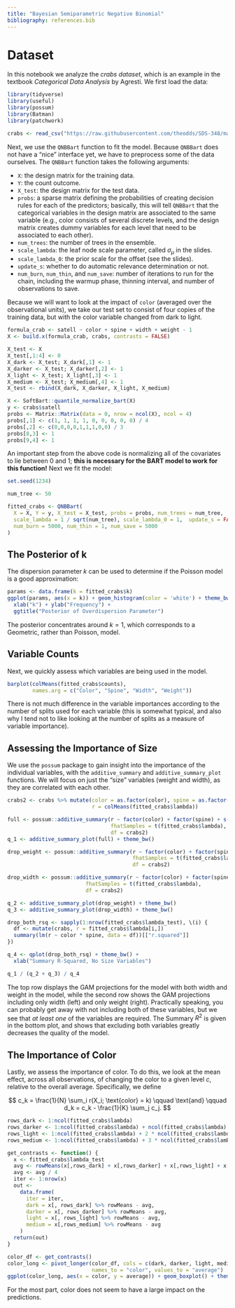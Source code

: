 ```yaml
---
title: "Bayesian Semiparametric Negative Binomial"
bibliography: references.bib
---
```


# Dataset

In this notebook we analyze the *crabs dataset*, which is an example in the textbook *Categorical Data Analysis* by Agresti. We first load the data:

```r
library(tidyverse)
library(useful)
library(possum)
library(Batman)
library(patchwork)

crabs <- read_csv("https://raw.githubusercontent.com/theodds/SDS-348/master/crabs.csv")
```

Next, we use the `QNBBart` function to fit the model. Because `QNBBart` does not have a "nice" interface yet, we have to preprocess some of the data ourselves. The `QNBBart` function takes the following arguments:

-   `X`: the design matrix for the training data.
-   `Y`: the count outcome.
-   `X_test`: the design matrix for the test data.
-   `probs`: a sparse matrix defining the probabilities of creating decision rules for each of the predictors; basically, this will tell `QNBBart` that the categorical variables in the design matrix are associated to the same variable (e.g., color consists of several discrete levels, and the design matrix creates dummy variables for each level that need to be associated to each other).
-   `num_trees`: the number of trees in the ensemble.
-   `scale_lambda`: the leaf node scale parameter, called $\sigma_\mu$ in the slides.
-   `scale_lambda_0`: the prior scale for the offset (see the slides).
-   `update_s`: whether to do automatic relevance determination or not.
-   `num_burn`, `num_thin`, and `num_save`: number of iterations to run for the chain, including the warmup phase, thinning interval, and number of observations to save.

Because we will want to look at the impact of `color` (averaged over the observational units), we take our test set to consist of four copies of the training data, but with the color variable changed from dark to light.

```r
formula_crab <- satell ~ color + spine + width + weight - 1
X <- build.x(formula_crab, crabs, contrasts = FALSE)

X_test <- X
X_test[,1:4] <- 0
X_dark <- X_test; X_dark[,1] <- 1
X_darker <- X_test; X_darker[,2] <- 1
X_light <- X_test; X_light[,3] <- 1
X_medium <- X_test; X_medium[,4] <- 1
X_test <- rbind(X_dark, X_darker, X_light, X_medium)

X <- SoftBart::quantile_normalize_bart(X)
y <- crabs$satell
probs <- Matrix::Matrix(data = 0, nrow = ncol(X), ncol = 4)
probs[,1] <- c(1, 1, 1, 1, 0, 0, 0, 0, 0) / 4
probs[,2] <- c(0,0,0,0,1,1,1,0,0) / 3
probs[8,3] <- 1
probs[9,4] <- 1
```

An important step from the above code is normalizing all of the covariates to lie between 0 and 1; **this is necessary for the BART model to work for this function!** Next we fit the model:

```r
set.seed(1234)

num_tree <- 50

fitted_crabs <- QNBBart(
  X = X, Y = y, X_test = X_test, probs = probs, num_trees = num_tree,
  scale_lambda = 1 / sqrt(num_tree), scale_lambda_0 = 1,  update_s = FALSE,
  num_burn = 5000, num_thin = 1, num_save = 5000
)
```

## The Posterior of k

The dispersion parameter $k$ can be used to determine if the Poisson model is a good approximation:

```r
params <- data.frame(k = fitted_crabs$k)
ggplot(params, aes(x = k)) + geom_histogram(color = 'white') + theme_bw() +
  xlab("k") + ylab("Frequency") +
  ggtitle("Posterior of Overdispersion Parameter")
```

The posterior concentrates around $k = 1$, which corresponds to a Geometric, rather than Poisson, model.

## Variable Counts

Next, we quickly assess which variables are being used in the model.

```r
barplot(colMeans(fitted_crabs$counts),
        names.arg = c("Color", "Spine", "Width", "Weight"))
```

There is not much difference in the variable importances according to the number of splits used for each variable (this is somewhat typical, and also why I tend not to like looking at the number of splits as a measure of variable importance).

## Assessing the Importance of Size

We use the `possum` package to gain insight into the importance of the individual variables, with the `additive_summary` and `additive_summary_plot` functions. We will focus on just the "size" variables (weight and width), as they are correlated with each other.

```r
crabs2 <- crabs %>% mutate(color = as.factor(color), spine = as.factor(spine),
                           r = colMeans(fitted_crabs$lambda))

full <- possum::additive_summary(r ~ factor(color) + factor(spine) + s(width) + s(weight),
                                 fhatSamples = t(fitted_crabs$lambda),
                                 df = crabs2)
q_1 <- additive_summary_plot(full) + theme_bw()

drop_weight <- possum::additive_summary(r ~ factor(color) + factor(spine) + s(width),
                                        fhatSamples = t(fitted_crabs$lambda),
                                        df = crabs2)

drop_width <- possum::additive_summary(r ~ factor(color) + factor(spine) + s(weight),
                         fhatSamples = t(fitted_crabs$lambda),
                         df = crabs2)

q_2 <- additive_summary_plot(drop_weight) + theme_bw()
q_3 <- additive_summary_plot(drop_width) + theme_bw()

drop_both_rsq <- sapply(1:nrow(fitted_crabs$lambda_test), \(i) {
  df <- mutate(crabs, r = fitted_crabs$lambda[i,])
  summary(lm(r ~ color * spine, data = df))[["r.squared"]]
})

q_4 <- qplot(drop_both_rsq) + theme_bw() +
  xlab("Summary R-Squared, No Size Variables")

q_1 / (q_2 + q_3) / q_4

```

The top row displays the GAM projections for the model with both width and weight in the model, while the second row shows the GAM projections including only width (left) and only weight (right). Practically speaking, you can probably get away with not including both of these variables, but we see that *at least one* of the variables are required. The Summary $R^2$ is given in the bottom plot, and shows that excluding both variables greatly decreases the quality of the model.

## The Importance of Color

Lastly, we assess the importance of color. To do this, we look at the mean effect, across all observations, of changing the color to a given level $c$, relative to the overall average. Specifically, we define

$$
  c_k = \frac{1}{N} \sum_i r(X_i; \text{color} = k)
  \qquad \text{and} \qquad
  d_k = c_k - \frac{1}{K} \sum_j c_j.
$$

```r
rows_dark <- 1:ncol(fitted_crabs$lambda)
rows_darker <- 1:ncol(fitted_crabs$lambda) + ncol(fitted_crabs$lambda)
rows_light <- 1:ncol(fitted_crabs$lambda) + 2 * ncol(fitted_crabs$lambda)
rows_medium <- 1:ncol(fitted_crabs$lambda) + 3 * ncol(fitted_crabs$lambda)

get_contrasts <- function() {
  x <- fitted_crabs$lambda_test
  avg <- rowMeans(x[,rows_dark] + x[,rows_darker] + x[,rows_light] + x[,rows_medium])
  avg <- avg / 4
  iter <- 1:nrow(x)
  out <-
    data.frame(
      iter = iter,
      dark = x[, rows_dark] %>% rowMeans - avg,
      darker = x[, rows_darker] %>% rowMeans - avg,
      light = x[, rows_light] %>% rowMeans - avg,
      medium = x[,rows_medium] %>% rowMeans - avg
    )
  return(out)
}

color_df <- get_contrasts()
color_long <- pivot_longer(color_df, cols = c(dark, darker, light, medium),
                           names_to = "color", values_to = "average")
ggplot(color_long, aes(x = color, y = average)) + geom_boxplot() + theme_bw()

```

For the most part, color does not seem to have a large impact on the predictions.
